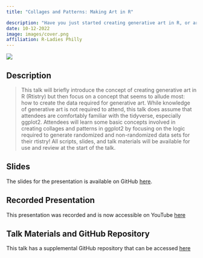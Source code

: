 ```yaml
---
title: "Collages and Patterns: Making Art in R"

description: "Have you just started creating generative art in R, or are you interested in starting? Have you tried to start the process but couldn’t wrap your head around how to do it? If so, “Collages and Patterns: Making art in R”, might be of interest!"
date: 10-12-2022
image: images/cover.png
affiliation: R-Ladies Philly
---
```


[![](images/cover.png){fig-align="center"}](https://meghansaha.github.io/collages_and_patterns/)

## Description

> This talk will briefly introduce the concept of creating generative art in R (Rtistry) but then focus on a concept that seems to allude most: how to create the data required for generative art.
While knowledge of generative art is not required to attend, this talk does assume that attendees are comfortably familiar with the tidyverse, especially ggplot2. Attendees will learn some basic concepts involved in creating collages and patterns in ggplot2 by focusing on the logic required to generate randomized and non-randomized data sets for their rtistry! All scripts, slides, and talk materials will be available for use and review at the start of the talk.

## Slides

The slides for the presentation is available on GitHub [here](https://meghansaha.github.io/collages_and_patterns/).

## Recorded Presentation

This presentation was recorded and is now accessible on YouTube [here](https://www.youtube.com/watch?v=hc7VaKRcrcY)

## Talk Materials and GitHub Repository 
This talk has a supplemental GitHub repository that can be accessed [here](https://github.com/Meghansaha/collages_and_patterns)